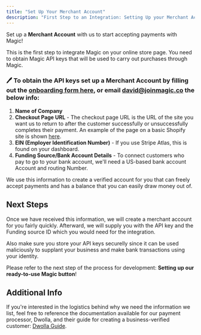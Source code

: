 ```yaml
---
title: "Set Up Your Merchant Account"
description: "First Step to an Integration: Setting Up your Merchant Account"
---
```


Set up a **Merchant Account** with us to start accepting payments with Magic!

This is the first step to integrate Magic on your online store page. You need to obtain Magic API keys that will be used to carry out purchases through Magic.

### 🖊️ To obtain the API keys set up a **Merchant Account** by filling out the [onboarding form here](https://form.jotform.com/232558696763069), or email david@joinmagic.co the below info:

1. **Name of Company**
2. **Checkout Page URL** - The checkout page URL is the URL of the site you want us to return to after the customer successfully or unsuccessfully completes their payment. An example of the page on a basic Shopify site is shown [here](https://cdn.shopify.com/s/files/1/0200/7466/files/credit-card-security-text.png?v=1594127681).
3. **EIN (Employer Identification Number)** - If you use Stripe Atlas, this is found on your dashboard.
4. **Funding Source/Bank Account Details** - To connect customers who pay to go to your bank account, we'll need a US-based bank account Account and routing Number.

We use this information to create a verified account for you that can freely accept payments and has a balance that you can easily draw money out of.

## Next Steps

<Warning>

Once we have received this information, we will create a merchant account for you fairly quickly. Afterward, we will supply you with the API key and the Funding source ID which you would need for the integration.

</Warning>

<Warning>

Also make sure you store your API keys securelly since it can be used maliciously to supplant your business and make bank transactions using your identity.

</Warning>

Please refer to the next step of the process for development: **Setting up our ready-to-use Magic button**!

## Additional Info

If you're interested in the logistics behind why we need the information we list, feel free to reference the documentation available for our payment processor, Dwolla, and their guide for creating a business-verified customer: [Dwolla Guide](https://developers.dwolla.com/docs/balance/business-verified-customer).
